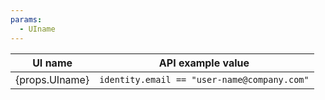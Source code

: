 ```yaml
---
params:
  - UIname
---
```


| UI name    | API example value                           |
| ---------- | ------------------------------------------- |
| {props.UIname} | `identity.email == "user-name@company.com"` |
